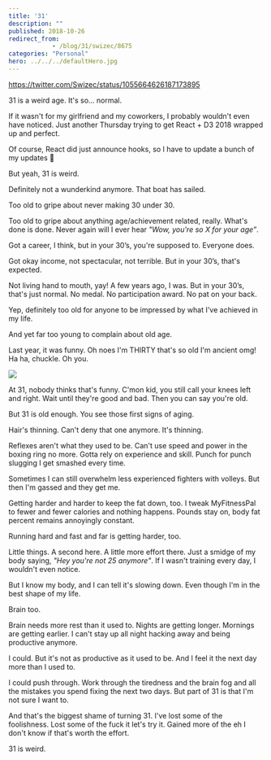 ```yaml
---
title: '31'
description: ""
published: 2018-10-26
redirect_from: 
            - /blog/31/swizec/8675
categories: "Personal"
hero: ../../../defaultHero.jpg
---
```

https://twitter.com/Swizec/status/1055664626187173895



31 is a weird age. It's so… normal.



If it wasn't for my girlfriend and my coworkers, I probably wouldn't even have noticed. Just another Thursday trying to get React + D3 2018 wrapped up and perfect.



Of course, React did just announce hooks, so I have to update a bunch of my updates 🤔



But yeah, 31 is weird.



Definitely not a wunderkind anymore. That boat has sailed.



Too old to gripe about never making 30 under 30.



Too old to gripe about anything age/achievement related, really. What's done is done. Never again will I ever hear _"Wow, you're so X for your age”_.



Got a career, I think, but in your 30’s, you're supposed to. Everyone does.



Got okay income, not spectacular, not terrible. But in your 30’s, that's expected.



Not living hand to mouth, yay! A few years ago, I was. But in your 30’s, that's just normal. No medal. No participation award. No pat on your back.



Yep, definitely too old for anyone to be impressed by what I've achieved in my life.



And yet far too young to complain about old age.



Last year, it was funny. Oh noes I'm THIRTY that's so old I'm ancient omg! Ha ha, chuckle. Oh you.



![](./img/media-9EwnzGNjvmIG4-giphy.gif)



At 31, nobody thinks that's funny. C'mon kid, you still call your knees left and right. Wait until they're good and bad. Then you can say you're old.



But 31 is old enough. You see those first signs of aging.



Hair's thinning. Can't deny that one anymore. It's thinning.



Reflexes aren't what they used to be. Can't use speed and power in the boxing ring no more. Gotta rely on experience and skill. Punch for punch slugging I get smashed every time.



Sometimes I can still overwhelm less experienced fighters with volleys. But then I'm gassed and they get me.



Getting harder and harder to keep the fat down, too. I tweak MyFitnessPal to fewer and fewer calories and nothing happens. Pounds stay on, body fat percent remains annoyingly constant.



Running hard and fast and far is getting harder, too.



Little things. A second here. A little more effort there. Just a smidge of my body saying, _"Hey you're not 25 anymore"_. If I wasn't training every day, I wouldn't even notice.



But I know my body, and I can tell it's slowing down. Even though I'm in the best shape of my life.



Brain too.



Brain needs more rest than it used to. Nights are getting longer. Mornings are getting earlier. I can't stay up all night hacking away and being productive anymore.



I could. But it's not as productive as it used to be. And I feel it the next day more than I used to.



I could push through. Work through the tiredness and the brain fog and all the mistakes you spend fixing the next two days. But part of 31 is that I'm not sure I want to.



And that's the biggest shame of turning 31. I've lost some of the foolishness. Lost some of the fuck it let's try it. Gained more of the eh I don't know if that's worth the effort.



31 is weird.